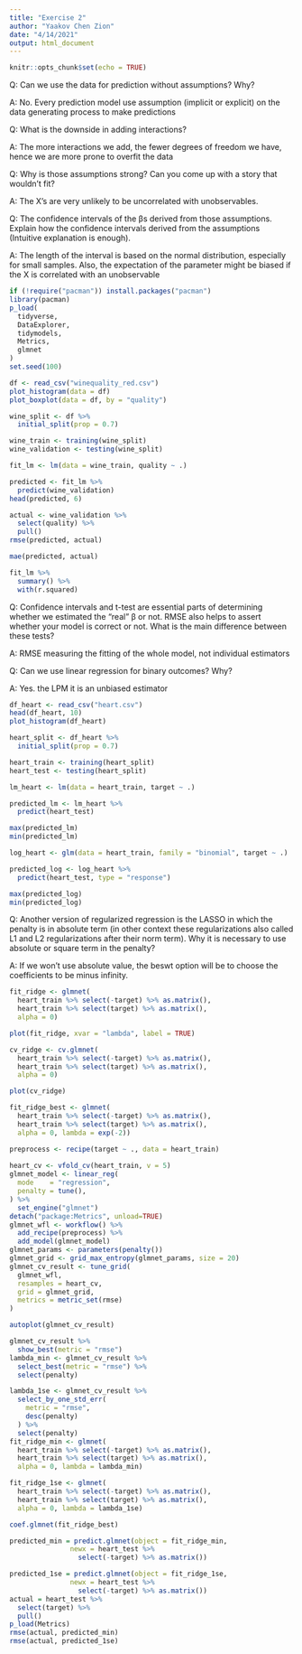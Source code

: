 ```yaml
---
title: "Exercise 2"
author: "Yaakov Chen Zion"
date: "4/14/2021"
output: html_document
---
```


```r
knitr::opts_chunk$set(echo = TRUE)
```

Q: Can we use the data for prediction without assumptions? Why?

A: No. Every prediction model use assumption (implicit or explicit) on the data generating process to make predictions

Q: What is the downside in adding interactions?

A: The more interactions we add, the fewer degrees of freedom we have, hence we are more prone to overfit the data

Q: Why is those assumptions strong? Can you come up with a story that wouldn’t fit?

A: The X's are very unlikely to be uncorrelated with unobservables.

Q: The confidence intervals of the βs derived from those assumptions. Explain how the confidence intervals derived from the assumptions (Intuitive explanation is enough).

A: The length of the interval is based on the normal distribution, especially for small samples. Also, the expectation of the parameter might be biased if the X is correlated with an unobservable


```r
if (!require("pacman")) install.packages("pacman")
library(pacman)
p_load(
  tidyverse,
  DataExplorer,
  tidymodels,
  Metrics,
  glmnet
)
set.seed(100)
```
```r
df <- read_csv("winequality_red.csv")
plot_histogram(data = df)
plot_boxplot(data = df, by = "quality")
```

```r
wine_split <- df %>%
  initial_split(prop = 0.7)

wine_train <- training(wine_split)
wine_validation <- testing(wine_split)

fit_lm <- lm(data = wine_train, quality ~ .)
```

```r
predicted <- fit_lm %>%
  predict(wine_validation)
head(predicted, 6)
```
```r
actual <- wine_validation %>%
  select(quality) %>%
  pull()
rmse(predicted, actual)
```

```r
mae(predicted, actual)
```

```r
fit_lm %>%
  summary() %>%
  with(r.squared)
```
Q: Confidence intervals and t-test are essential parts of determining whether we estimated the “real” β or not. RMSE also helps to assert whether your model is correct or not. What is the main difference between these tests?

A: RMSE measuring the fitting of the whole model, not individual estimators

Q: Can we use linear regression for binary outcomes? Why?

A: Yes. the LPM it is an unbiased estimator

```r
df_heart <- read_csv("heart.csv")
head(df_heart, 10)
plot_histogram(df_heart)
```

```r
heart_split <- df_heart %>%
  initial_split(prop = 0.7)

heart_train <- training(heart_split)
heart_test <- testing(heart_split)

lm_heart <- lm(data = heart_train, target ~ .)

```

```r
predicted_lm <- lm_heart %>%
  predict(heart_test)

max(predicted_lm)
min(predicted_lm)
```

```r

log_heart <- glm(data = heart_train, family = "binomial", target ~ .)

predicted_log <- log_heart %>%
  predict(heart_test, type = "response")

max(predicted_log)
min(predicted_log)
```
Q: Another version of regularized regression is the LASSO in which the penalty is in absolute term (in other context these regularizations also called L1 and L2 regularizations after their norm term). Why it is necessary to use absolute or square term in the penalty?

A: If we won't use absolute value, the beswt option will be to choose the coefficients to be minus infinity.


```r



fit_ridge <- glmnet(
  heart_train %>% select(-target) %>% as.matrix(),
  heart_train %>% select(target) %>% as.matrix(),
  alpha = 0)

plot(fit_ridge, xvar = "lambda", label = TRUE)

cv_ridge <- cv.glmnet(
  heart_train %>% select(-target) %>% as.matrix(),
  heart_train %>% select(target) %>% as.matrix(),
  alpha = 0)

plot(cv_ridge)

fit_ridge_best <- glmnet(
  heart_train %>% select(-target) %>% as.matrix(),
  heart_train %>% select(target) %>% as.matrix(),
  alpha = 0, lambda = exp(-2))

```

```r

preprocess <- recipe(target ~ ., data = heart_train) 
  
heart_cv <- vfold_cv(heart_train, v = 5)
glmnet_model <- linear_reg(
  mode    = "regression",
  penalty = tune(),
) %>%
  set_engine("glmnet")
detach("package:Metrics", unload=TRUE)
glmnet_wfl <- workflow() %>%
  add_recipe(preprocess) %>%
  add_model(glmnet_model)
glmnet_params <- parameters(penalty())
glmnet_grid <- grid_max_entropy(glmnet_params, size = 20)
glmnet_cv_result <- tune_grid(
  glmnet_wfl,
  resamples = heart_cv,
  grid = glmnet_grid,
  metrics = metric_set(rmse)
)

autoplot(glmnet_cv_result)

glmnet_cv_result %>% 
  show_best(metric = "rmse")
lambda_min <- glmnet_cv_result %>% 
  select_best(metric = "rmse") %>% 
  select(penalty)

lambda_1se <- glmnet_cv_result %>% 
  select_by_one_std_err(
    metric = "rmse",
    desc(penalty)
  ) %>% 
  select(penalty)
fit_ridge_min <- glmnet(
  heart_train %>% select(-target) %>% as.matrix(),
  heart_train %>% select(target) %>% as.matrix(),
  alpha = 0, lambda = lambda_min)

fit_ridge_1se <- glmnet(
  heart_train %>% select(-target) %>% as.matrix(),
  heart_train %>% select(target) %>% as.matrix(),
  alpha = 0, lambda = lambda_1se)

coef.glmnet(fit_ridge_best)

predicted_min = predict.glmnet(object = fit_ridge_min,
               newx = heart_test %>% 
                 select(-target) %>% as.matrix())

predicted_1se = predict.glmnet(object = fit_ridge_1se,
               newx = heart_test %>% 
                 select(-target) %>% as.matrix())
actual = heart_test %>% 
  select(target) %>% 
  pull()
p_load(Metrics)
rmse(actual, predicted_min)
rmse(actual, predicted_1se)

```


